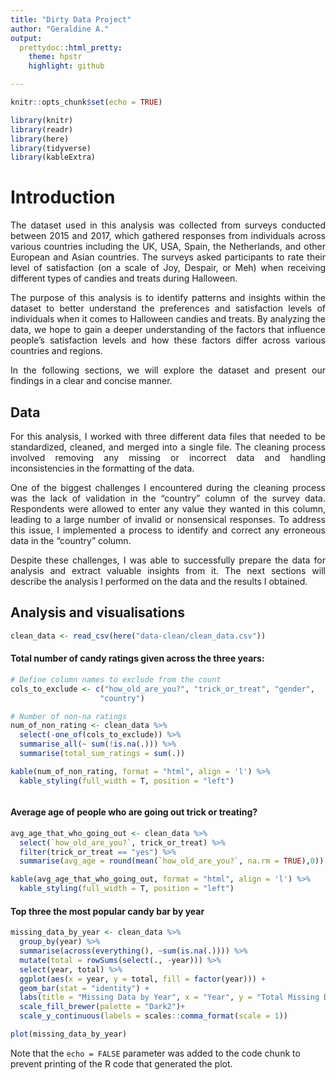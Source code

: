 ```yaml
---
title: "Dirty Data Project"
author: "Geraldine A."
output:
  prettydoc::html_pretty:
    theme: hpstr
    highlight: github

---
```


```r
knitr::opts_chunk$set(echo = TRUE)
```

```r

library(knitr)
library(readr)
library(here)
library(tidyverse)
library(kableExtra)

```

# Introduction

<div style="text-align: justify">
The dataset used in this analysis was collected from surveys conducted between 2015 and 2017, which gathered responses from individuals across various countries including the UK, USA, Spain, the Netherlands, and other European and Asian countries. The surveys asked participants to rate their level of satisfaction (on a scale of Joy, Despair, or Meh) when receiving different types of candies and treats during Halloween.

The purpose of this analysis is to identify patterns and insights within the dataset to better understand the preferences and satisfaction levels of individuals when it comes to Halloween candies and treats. By analyzing the data, we hope to gain a deeper understanding of the factors that influence people's satisfaction levels and how these factors differ across various countries and regions.

In the following sections, we will explore the dataset and present our findings in a clear and concise manner.

</div>

## Data 

<div style="text-align: justify">
For this analysis, I worked with three different data files that needed to be standardized, cleaned, and merged into a single file. The cleaning process involved removing any missing or incorrect data and handling inconsistencies in the formatting of the data.

One of the biggest challenges I encountered during the cleaning process was the lack of validation in the "country" column of the survey data. Respondents were allowed to enter any value they wanted in this column, leading to a large number of invalid or nonsensical responses. To address this issue, I implemented a process to identify and correct any erroneous data in the "country" column.

Despite these challenges, I was able to successfully prepare the data for analysis and extract valuable insights from it. The next sections will describe the analysis I performed on the data and the results I obtained.
</div>

## Analysis and visualisations



```r
clean_data <- read_csv(here("data-clean/clean_data.csv"))

```

#### Total number of candy ratings given across the three years: 


```r
# Define column names to exclude from the count
cols_to_exclude <- c("how_old_are_you?", "trick_or_treat", "gender",
                    "country")

# Number of non-na ratings
num_of_non_rating <- clean_data %>%
  select(-one_of(cols_to_exclude)) %>%
  summarise_all(~ sum(!is.na(.))) %>%
  summarise(total_sum_ratings = sum(.))

kable(num_of_non_rating, format = "html", align = 'l') %>%
  kable_styling(full_width = T, position = "left")



```



#### Average age of people who are going out trick or treating?

```r

avg_age_that_who_going_out <- clean_data %>% 
  select(`how_old_are_you?`, trick_or_treat) %>% 
  filter(trick_or_treat == "yes") %>% 
  summarise(avg_age = round(mean(`how_old_are_you?`, na.rm = TRUE),0))

kable(avg_age_that_who_going_out, format = "html", align = 'l') %>%
  kable_styling(full_width = T, position = "left")
```


#### Top three the most popular candy bar by year 

```r

missing_data_by_year <- clean_data %>%
  group_by(year) %>% 
  summarise(across(everything(), ~sum(is.na(.)))) %>% 
  mutate(total = rowSums(select(., -year))) %>% 
  select(year, total) %>% 
  ggplot(aes(x = year, y = total, fill = factor(year))) +
  geom_bar(stat = "identity") +
  labs(title = "Missing Data by Year", x = "Year", y = "Total Missing Data", fill = "Year") +
  scale_fill_brewer(palette = "Dark2")+
  scale_y_continuous(labels = scales::comma_format(scale = 1)) 

plot(missing_data_by_year)
```






Note that the `echo = FALSE` parameter was added to the code chunk to prevent printing of the R code that generated the plot.
